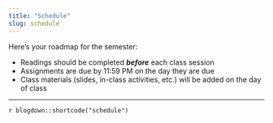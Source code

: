 ```yaml
---
title: "Schedule"
slug: schedule
---
```


Here's your roadmap for the semester:

- <i class="fas fa-book-reader"></i> Readings should be completed ***before*** each class session
- <i class="fas fa-laptop-code"></i> Assignments are due by 11:59 PM on the day they are due
- <i class="fas fa-university"></i> Class materials (slides, in-class activities, etc.) will be added on the day of class

---

`r blogdown::shortcode("schedule")`

